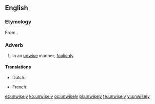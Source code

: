 ==English==

===Etymology===
From {{etyl|ang}} {{term|unwīslice|lang=ang}}.

===Adverb===
{{en-adv}}

# In an [[unwise]] manner; [[foolishly]].

====Translations====
{{trans-top|in an unwise manner}}
* Dutch: {{t-|nl|onverstandig}}
{{trans-mid}}
* French: {{t+|fr|imprudemment}}
{{trans-bottom}}

[[et:unwisely]]
[[ko:unwisely]]
[[oc:unwisely]]
[[pl:unwisely]]
[[te:unwisely]]
[[vi:unwisely]]